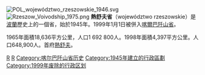 [[File:POL_województwo_rzeszowskie_1946.svg|thumb]]
[[File:Rzeszow_Voivodship_1975.png|thumb]]
'''熱舒夫省'''（województwo rzeszowskie）是[[波蘭|波蘭]]歷史上的一個省，始於1945年。1999年1月1日被併入[[喀爾巴阡山省|喀爾巴阡山省]]。

1965年面積18,636平方公里，人口1 692 800人。1998年面積4,397平方公里。人口648,900人。首府[[熱舒夫|熱舒夫]]。
{{波兰行政区划小作品}}
[[Category:波蘭省份_(1945-1975)|R]]
[[Category:波蘭省份_(1975-1998)|R]]
[[Category:喀尔巴阡山省历史|Category:喀尔巴阡山省历史]]
[[Category:1945年建立的行政區劃|Category:1945年建立的行政區劃]]
[[Category:1999年废除的行政区划|Category:1999年废除的行政区划]]